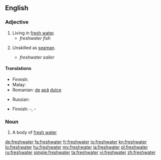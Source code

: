 ==English==

===Adjective===
{{en-adj|-}}

# Living in [[fresh water]].
#* ''freshwater fish''
# {{nautical}} Unskilled as [[seaman]].
#* ''freshwater sailor''

====Translations====
{{trans-top|living in fresh water}}
* Finnish: {{t-|fi|makeanveden}}
* Malay: {{t|ms|air tawar}}
* Romanian: [[de]] [[apă]] [[dulce]]
{{trans-mid}}
* Russian: {{t+|ru|пресноводный|tr=pr'esnovódnyj}}
{{trans-bottom}}

{{trans-top|unskilled as seaman}}
* Finnish: {{t+|fi|järvi}}-, {{t|fi|sisävesi}}-
{{trans-mid}}
{{trans-bottom}}

===Noun===
{{wikipedia}}
{{en-noun}}

# A body of [[fresh water]]

[[de:freshwater]]
[[fa:freshwater]]
[[fr:freshwater]]
[[io:freshwater]]
[[kn:freshwater]]
[[lo:freshwater]]
[[hu:freshwater]]
[[my:freshwater]]
[[ja:freshwater]]
[[pl:freshwater]]
[[ru:freshwater]]
[[simple:freshwater]]
[[ta:freshwater]]
[[vi:freshwater]]
[[zh:freshwater]]